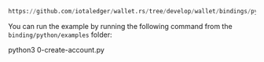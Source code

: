 ```python reference
https://github.com/iotaledger/wallet.rs/tree/develop/wallet/bindings/python/examples/0-create-account.py
```

You can run the example by running the following command from the `binding/python/examples` folder:

<CodeBlock className="language-bash">
    python3 0-create-account.py
</CodeBlock>
